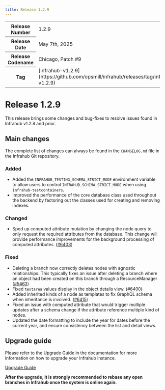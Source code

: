 ```yaml
---
title: Release 1.2.9
---
```

<table>
  <tbody>
    <tr>
      <th>Release Number</th>
      <td>1.2.9</td>
    </tr>
    <tr>
      <th>Release Date</th>
      <td>May 7th, 2025</td>
    </tr>
    <tr>
      <th>Release Codename</th>
      <td>Chicago, Patch #9</td>
    </tr>
    <tr>
      <th>Tag</th>
      <td>[infrahub-v1.2.9](https://github.com/opsmill/infrahub/releases/tag/infrahub-v1.2.9)</td>
    </tr>
  </tbody>
</table>

# Release 1.2.9

This release brings some changes and bug-fixes to resolve issues found in Infrahub v1.2.8 and prior.

## Main changes

The complete list of changes can always be found in the `CHANGELOG.md` file in the Infrahub Git repository.

### Added

- Added the `INFRAHUB_TESTING_SCHEMA_STRICT_MODE` environment variable to allow users to control `INFRAHUB_SCHEMA_STRICT_MODE` when using `infrahub-testcontainers`.
- Improved the performance of the core database class used throughout the backend by factoring out the classes used for creating and removing indexes.

### Changed

- Sped up computed attribute mutation by changing the node query to only request the required attributes from the database. This change will provide performance improvements for the background processing of computed attributes. ([#6403](https://github.com/opsmill/infrahub/issues/6403))

### Fixed

- Deleting a branch now correctly deletes nodes with agnostic relationships. This typically fixes an issue after deleting a branch where an object had been created on this branch through a ResourceManager ([#5463](https://github.com/opsmill/infrahub/issues/5463))
- Fixed `textarea` values display in the object details view. ([#6400](https://github.com/opsmill/infrahub/issues/6400))
- Added inherited kinds of a node as templates to fix GraphQL schema when inheritance is involved. ([#6415](https://github.com/opsmill/infrahub/issues/6415))
- Fixed an issue with computed attribute that would trigger multiple updates after a schema change if the attribute reference multiple kind of nodes.
- Updated the date formatting to include the year for dates before the current year, and ensure consistency between the list and detail views.

## Upgrade guide

Please refer to the Upgrade Guide in the documentation for more information on how to upgrade your Infrahub instance.

[Upgrade Guide](../../guides/upgrade.mdx)

**After the upgrade, it is strongly recommended to rebase any open branches in Infrahub once the system is online again.**
